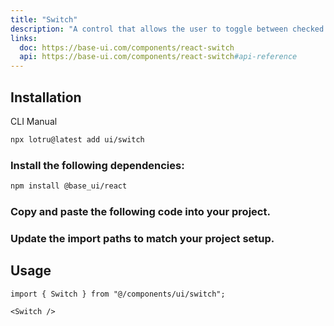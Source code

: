```yaml
---
title: "Switch"
description: "A control that allows the user to toggle between checked and not checked."
links:
  doc: https://base-ui.com/components/react-switch
  api: https://base-ui.com/components/react-switch#api-reference
---
```


<ComponentPreview id="examples/switch-01" />

## Installation

<Tabs defaultValue="cli">

<TabsList>
  <TabsTrigger value="cli">CLI</TabsTrigger>
  <TabsTrigger value="manual">Manual</TabsTrigger>
  <TabsIndicator />
</TabsList>

<TabsContent value="cli">

```bash
npx lotru@latest add ui/switch
```

</TabsContent>

<TabsContent value="manual">

<Steps>

### Install the following dependencies:

```bash
npm install @base_ui/react
```

### Copy and paste the following code into your project.

<ComponentSource id="ui/switch" />

### Update the import paths to match your project setup.

</Steps>

</TabsContent>

</Tabs>

## Usage

```tsx
import { Switch } from "@/components/ui/switch";
```

```tsx
<Switch />
```
